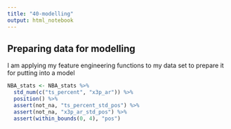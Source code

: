 ```yaml
---
title: "40-modelling"
output: html_notebook
---
```


## Preparing data for modelling 

I am applying my feature engineering functions to my data set to prepare it for putting into a model

```r
NBA_stats <- NBA_stats %>%
  std_num(c("ts_percent", "x3p_ar")) %>%
  position() %>%
  assert(not_na, "ts_percent_std_pos") %>%
  assert(not_na, "x3p_ar_std_pos") %>%
  assert(within_bounds(0, 4), "pos")

```

